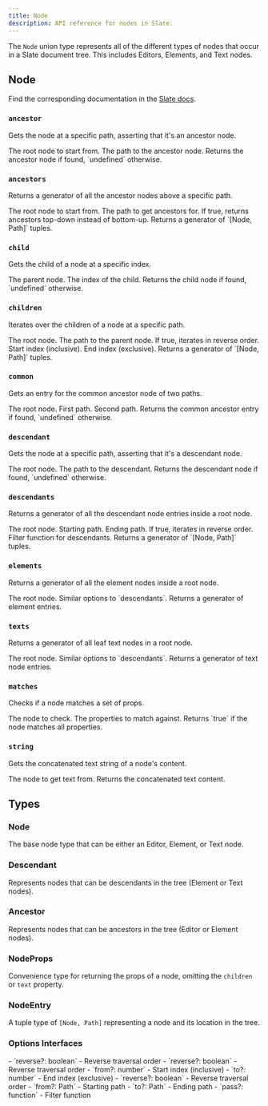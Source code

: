 ```yaml
---
title: Node
description: API reference for nodes in Slate.
---
```


The `Node` union type represents all of the different types of nodes that occur in a Slate document tree. This includes Editors, Elements, and Text nodes.

## Node

Find the corresponding documentation in the [Slate docs](https://docs.slatejs.org/api/nodes/node).

### `ancestor`

Gets the node at a specific path, asserting that it's an ancestor node.

<APIParameters>
  <APIItem name="root" type="TNode">
    The root node to start from.
  </APIItem>
  <APIItem name="path" type="Path">
    The path to the ancestor node.
  </APIItem>
</APIParameters>
<APIReturns>
  Returns the ancestor node if found, `undefined` otherwise.
</APIReturns>

### `ancestors`

Returns a generator of all the ancestor nodes above a specific path.

<APIParameters>
  <APIItem name="root" type="TNode">
    The root node to start from.
  </APIItem>
  <APIItem name="path" type="Path">
    The path to get ancestors for.
  </APIItem>
  <APIItem name="options" type="NodeAncestorsOptions" optional>
    <APISubList>
      <APISubListItem parent="options" name="reverse" type="boolean" optional>
        If true, returns ancestors top-down instead of bottom-up.
      </APISubListItem>
    </APISubList>
  </APIItem>
</APIParameters>
<APIReturns>
  Returns a generator of `[Node, Path]` tuples.
</APIReturns>

### `child`

Gets the child of a node at a specific index.

<APIParameters>
  <APIItem name="root" type="TNode">
    The parent node.
  </APIItem>
  <APIItem name="index" type="number">
    The index of the child.
  </APIItem>
</APIParameters>
<APIReturns>
  Returns the child node if found, `undefined` otherwise.
</APIReturns>

### `children`

Iterates over the children of a node at a specific path.

<APIParameters>
  <APIItem name="root" type="TNode">
    The root node.
  </APIItem>
  <APIItem name="path" type="Path">
    The path to the parent node.
  </APIItem>
  <APIItem name="options" type="NodeChildrenOptions" optional>
    <APISubList>
      <APISubListItem parent="options" name="reverse" type="boolean" optional>
        If true, iterates in reverse order.
      </APISubListItem>
      <APISubListItem parent="options" name="from" type="number" optional>
        Start index (inclusive).
      </APISubListItem>
      <APISubListItem parent="options" name="to" type="number" optional>
        End index (exclusive).
      </APISubListItem>
    </APISubList>
  </APIItem>
</APIParameters>
<APIReturns>
  Returns a generator of `[Node, Path]` tuples.
</APIReturns>

### `common`

Gets an entry for the common ancestor node of two paths.

<APIParameters>
  <APIItem name="root" type="TNode">
    The root node.
  </APIItem>
  <APIItem name="path" type="Path">
    First path.
  </APIItem>
  <APIItem name="another" type="Path">
    Second path.
  </APIItem>
</APIParameters>
<APIReturns>
  Returns the common ancestor entry if found, `undefined` otherwise.
</APIReturns>

### `descendant`

Gets the node at a specific path, asserting that it's a descendant node.

<APIParameters>
  <APIItem name="root" type="TNode">
    The root node.
  </APIItem>
  <APIItem name="path" type="Path">
    The path to the descendant.
  </APIItem>
</APIParameters>
<APIReturns>
  Returns the descendant node if found, `undefined` otherwise.
</APIReturns>

### `descendants`

Returns a generator of all the descendant node entries inside a root node.

<APIParameters>
  <APIItem name="root" type="TNode">
    The root node.
  </APIItem>
  <APIItem name="options" type="NodeDescendantsOptions" optional>
    <APISubList>
      <APISubListItem parent="options" name="from" type="Path" optional>
        Starting path.
      </APISubListItem>
      <APISubListItem parent="options" name="to" type="Path" optional>
        Ending path.
      </APISubListItem>
      <APISubListItem parent="options" name="reverse" type="boolean" optional>
        If true, iterates in reverse order.
      </APISubListItem>
      <APISubListItem parent="options" name="pass" type="function" optional>
        Filter function for descendants.
      </APISubListItem>
    </APISubList>
  </APIItem>
</APIParameters>
<APIReturns>
  Returns a generator of `[Node, Path]` tuples.
</APIReturns>

### `elements`

Returns a generator of all the element nodes inside a root node.

<APIParameters>
  <APIItem name="root" type="TNode">
    The root node.
  </APIItem>
  <APIItem name="options" type="NodeElementsOptions" optional>
    Similar options to `descendants`.
  </APIItem>
</APIParameters>
<APIReturns>
  Returns a generator of element entries.
</APIReturns>

### `texts`

Returns a generator of all leaf text nodes in a root node.

<APIParameters>
  <APIItem name="root" type="TNode">
    The root node.
  </APIItem>
  <APIItem name="options" type="NodeTextsOptions" optional>
    Similar options to `descendants`.
  </APIItem>
</APIParameters>
<APIReturns>
  Returns a generator of text node entries.
</APIReturns>

### `matches`

Checks if a node matches a set of props.

<APIParameters>
  <APIItem name="node" type="Descendant">
    The node to check.
  </APIItem>
  <APIItem name="props" type="Partial<Descendant>">
    The properties to match against.
  </APIItem>
</APIParameters>
<APIReturns>
  Returns `true` if the node matches all properties.
</APIReturns>

### `string`

Gets the concatenated text string of a node's content.

<APIParameters>
  <APIItem name="node" type="TNode">
    The node to get text from.
  </APIItem>
</APIParameters>
<APIReturns>
  Returns the concatenated text content.
</APIReturns>

## Types

### Node

The base node type that can be either an Editor, Element, or Text node.

### Descendant

Represents nodes that can be descendants in the tree (Element or Text nodes).

### Ancestor

Represents nodes that can be ancestors in the tree (Editor or Element nodes).

### NodeProps

Convenience type for returning the props of a node, omitting the `children` or `text` property.

### NodeEntry

A tuple type of `[Node, Path]` representing a node and its location in the tree.

### Options Interfaces

<APIAttributes>
<APIItem name="NodeAncestorsOptions" type="object">
  - `reverse?: boolean` - Reverse traversal order
</APIItem>
<APIItem name="NodeChildrenOptions" type="object">
  - `reverse?: boolean` - Reverse traversal order
  - `from?: number` - Start index (inclusive)
  - `to?: number` - End index (exclusive)
</APIItem>
<APIItem name="NodeDescendantsOptions" type="object">
  - `reverse?: boolean` - Reverse traversal order
  - `from?: Path` - Starting path
  - `to?: Path` - Ending path
  - `pass?: function` - Filter function
</APIItem>
</APIAttributes> 